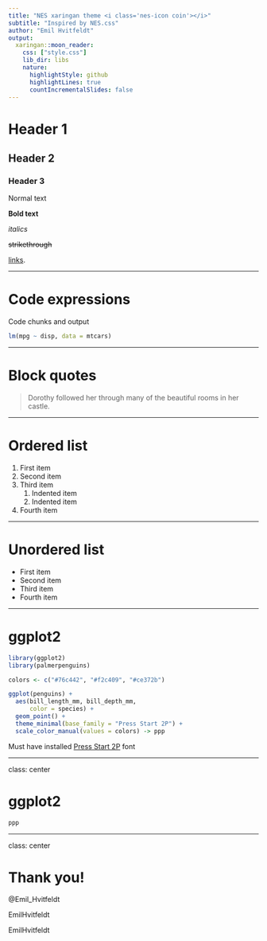 ```yaml
---
title: "NES xaringan theme <i class='nes-icon coin'></i>"
subtitle: "Inspired by NES.css"
author: "Emil Hvitfeldt"
output:
  xaringan::moon_reader:
    css: ["style.css"]
    lib_dir: libs
    nature:
      highlightStyle: github
      highlightLines: true
      countIncrementalSlides: false
---
```


# Header 1

## Header 2

### Header 3

Normal text

**Bold text**

*italics*

~~strikethrough~~

[links](https://www.xaringan.gallery/).

---

# Code expressions

Code chunks and output

```r
lm(mpg ~ disp, data = mtcars)
```

---

# Block quotes

> Dorothy followed her through many of the beautiful rooms in her castle.

---

# Ordered list

1. First item
2. Second item
3. Third item
    1. Indented item
    2. Indented item
4. Fourth item

---

# Unordered list

- First item
- Second item
- Third item
- Fourth item

---

# ggplot2

```r
library(ggplot2)
library(palmerpenguins)

colors <- c("#76c442", "#f2c409", "#ce372b")

ggplot(penguins) +
  aes(bill_length_mm, bill_depth_mm,
      color = species) +
  geom_point() +
  theme_minimal(base_family = "Press Start 2P") +
  scale_color_manual(values = colors) -> ppp
```

Must have installed [Press Start 2P](https://fonts.google.com/specimen/Press+Start+2P) font

---

class: center

# ggplot2

```r
ppp
```

---

class: center

# Thank you!

<i class="nes-icon twitter"></i> @Emil_Hvitfeldt

<i class="nes-icon github"></i> EmilHvitfeldt

<i class="nes-icon linkedin"></i> EmilHvitfeldt
